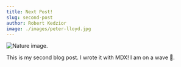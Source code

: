 ```yaml
---
title: Next Post!
slug: second-post
author: Robert Kedzior
image: ./images/peter-lloyd.jpg
---
```


![Nature image.](./images/peter-lloyd.jpg)

This is my second blog post. I wrote it with MDX! I am on a wave 🌊.
